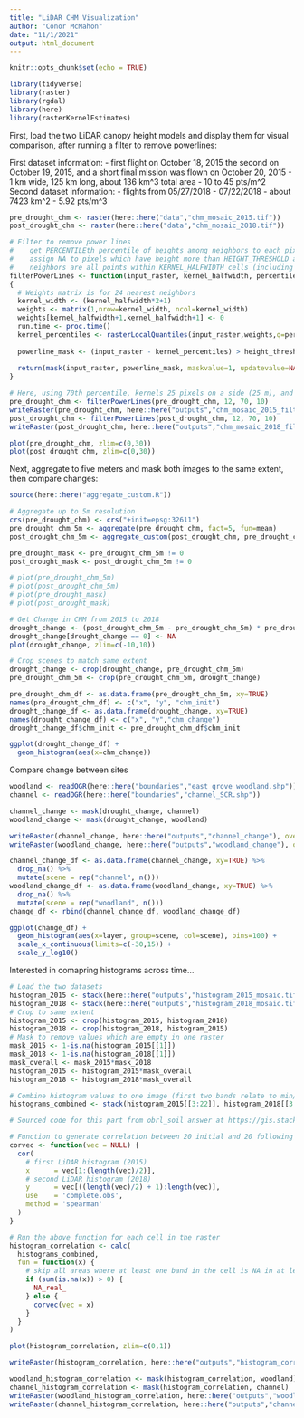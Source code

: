 ```yaml
---
title: "LiDAR CHM Visualization"
author: "Conor McMahon"
date: "11/1/2021"
output: html_document
---
```


```r
knitr::opts_chunk$set(echo = TRUE)

library(tidyverse)
library(raster)
library(rgdal)
library(here)
library(rasterKernelEstimates)

```

First, load the two LiDAR canopy height models and display them for visual comparison, after running a filter to remove powerlines:

First dataset information:
- first flight on October 18, 2015 the second on October 19, 2015, and a short final mission was flown on October 20, 2015
- 1 km wide, 125 km long, about 136 km^3 total area
- 10 to 45 pts/m^2
Second dataset information:
- flights from 05/27/2018 - 07/22/2018
- about 7423 km^2
- 5.92 pts/m^3

```r

pre_drought_chm <- raster(here::here("data","chm_mosaic_2015.tif"))
post_drought_chm <- raster(here::here("data","chm_mosaic_2018.tif"))

# Filter to remove power lines
#    get PERCENTILEth percentile of heights among neighbors to each pixel
#    assign NA to pixels which have height more than HEIGHT_THRESHOLD above the PERCENTILEth percentile in neighbors
#    neighbors are all points within KERNEL_HALFWIDTH cells (including along diagonals) except target point
filterPowerLines <- function(input_raster, kernel_halfwidth, percentile, height_threshold)
{
  # Weights matrix is for 24 nearest neighbors
  kernel_width <- (kernel_halfwidth*2+1)
  weights <- matrix(1,nrow=kernel_width, ncol=kernel_width)
  weights[kernel_halfwidth+1,kernel_halfwidth+1] <- 0
  run.time <- proc.time()
  kernel_percentiles <- rasterLocalQuantiles(input_raster,weights,q=percentile)
  
  powerline_mask <- (input_raster - kernel_percentiles) > height_threshold
  
  return(mask(input_raster, powerline_mask, maskvalue=1, updatevalue=NA))
}

# Here, using 70th percentile, kernels 25 pixels on a side (25 m), and a height threshold of 10
pre_drought_chm <- filterPowerLines(pre_drought_chm, 12, 70, 10)
writeRaster(pre_drought_chm, here::here("outputs","chm_mosaic_2015_filtered.tif"), overwrite=TRUE)
post_drought_chm <- filterPowerLines(post_drought_chm, 12, 70, 10)
writeRaster(post_drought_chm, here::here("outputs","chm_mosaic_2018_filtered.tif"), overwrite=TRUE)

plot(pre_drought_chm, zlim=c(0,30))
plot(post_drought_chm, zlim=c(0,30))

```

Next, aggregate to five meters and mask both images to the same extent, then compare changes:

```r

source(here::here("aggregate_custom.R"))

# Aggregate up to 5m resolution
crs(pre_drought_chm) <- crs("+init=epsg:32611")
pre_drought_chm_5m <- aggregate(pre_drought_chm, fact=5, fun=mean)
post_drought_chm_5m <- aggregate_custom(post_drought_chm, pre_drought_chm_5m)

pre_drought_mask <- pre_drought_chm_5m != 0
post_drought_mask <- post_drought_chm_5m != 0

# plot(pre_drought_chm_5m)
# plot(post_drought_chm_5m)
# plot(pre_drought_mask)
# plot(post_drought_mask)

# Get Change in CHM from 2015 to 2018
drought_change <- (post_drought_chm_5m - pre_drought_chm_5m) * pre_drought_mask * post_drought_mask
drought_change[drought_change == 0] <- NA
plot(drought_change, zlim=c(-10,10))

# Crop scenes to match same extent
drought_change <- crop(drought_change, pre_drought_chm_5m)
pre_drought_chm_5m <- crop(pre_drought_chm_5m, drought_change)

pre_drought_chm_df <- as.data.frame(pre_drought_chm_5m, xy=TRUE)
names(pre_drought_chm_df) <- c("x", "y", "chm_init")
drought_change_df <- as.data.frame(drought_change, xy=TRUE)
names(drought_change_df) <- c("x", "y","chm_change")
drought_change_df$chm_init <- pre_drought_chm_df$chm_init

ggplot(drought_change_df) + 
  geom_histogram(aes(x=chm_change))

```

Compare change between sites



```r

woodland <- readOGR(here::here("boundaries","east_grove_woodland.shp"))
channel <- readOGR(here::here("boundaries","channel_SCR.shp"))

channel_change <- mask(drought_change, channel)
woodland_change <- mask(drought_change, woodland)

writeRaster(channel_change, here::here("outputs","channel_change"), overwrite=TRUE)
writeRaster(woodland_change, here::here("outputs","woodland_change"), overwrite=TRUE)

channel_change_df <- as.data.frame(channel_change, xy=TRUE) %>%
  drop_na() %>%
  mutate(scene = rep("channel", n()))
woodland_change_df <- as.data.frame(woodland_change, xy=TRUE) %>%
  drop_na() %>%
  mutate(scene = rep("woodland", n()))
change_df <- rbind(channel_change_df, woodland_change_df)

ggplot(change_df) + 
  geom_histogram(aes(x=layer, group=scene, col=scene), bins=100) + 
  scale_x_continuous(limits=c(-30,15)) + 
  scale_y_log10()


```


Interested in comapring histograms across time...


```r

# Load the two datasets
histogram_2015 <- stack(here::here("outputs","histogram_2015_mosaic.tif"))
histogram_2018 <- stack(here::here("outputs","histogram_2018_mosaic.tif"))
# Crop to same extent
histogram_2015 <- crop(histogram_2015, histogram_2018)
histogram_2018 <- crop(histogram_2018, histogram_2015)
# Mask to remove values which are empty in one raster
mask_2015 <- 1-is.na(histogram_2015[[1]])
mask_2018 <- 1-is.na(histogram_2018[[1]])
mask_overall <- mask_2015*mask_2018
histogram_2015 <- histogram_2015*mask_overall
histogram_2018 <- histogram_2018*mask_overall

# Combine histogram values to one image (first two bands relate to min/max of histogram range...)
histograms_combined <- stack(histogram_2015[[3:22]], histogram_2018[[3:22]])

# Sourced code for this part from obrl_soil answer at https://gis.stackexchange.com/questions/279535/pixel-correlations-from-two-raster-datasets-in-r

# Function to generate correlation between 20 initial and 20 following values for a given pixel
corvec <- function(vec = NULL) {
  cor(
    # first LiDAR histogram (2015)
    x      = vec[1:(length(vec)/2)],
    # second LiDAR histogram (2018)
    y      = vec[((length(vec)/2) + 1):length(vec)],
    use    = 'complete.obs',
    method = 'spearman'
  )
}

# Run the above function for each cell in the raster
histogram_correlation <- calc(
  histograms_combined,
  fun = function(x) {
    # skip all areas where at least one band in the cell is NA in at least one of the images
    if (sum(is.na(x)) > 0) {
      NA_real_
    } else {
      corvec(vec = x)
    }
  }
)

plot(histogram_correlation, zlim=c(0,1))

writeRaster(histogram_correlation, here::here("outputs","histogram_correlation.tif"), overwrite=TRUE)

woodland_histogram_correlation <- mask(histogram_correlation, woodland)
channel_histogram_correlation <- mask(histogram_correlation, channel)
writeRaster(woodland_histogram_correlation, here::here("outputs","woodland_histogram_correlation"), overwrite=TRUE)
writeRaster(channel_histogram_correlation, here::here("outputs","channel_histogram_correlation"), overwrite=TRUE)

```

